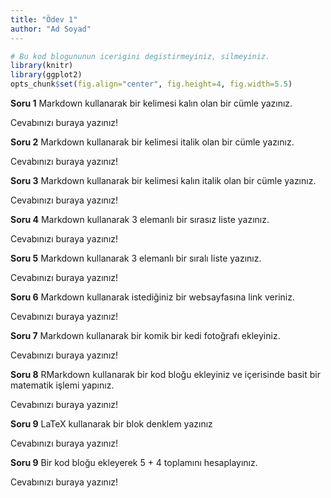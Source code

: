 ```yaml
---
title: "Ödev 1"
author: "Ad Soyad"
---
```


```r
# Bu kod blogununun icerigini degistirmeyiniz, silmeyiniz.
library(knitr)
library(ggplot2)
opts_chunk$set(fig.align="center", fig.height=4, fig.width=5.5)
```

**Soru 1** Markdown kullanarak bir kelimesi kalın olan bir cümle yazınız.

Cevabınızı buraya yazınız!

**Soru 2** Markdown kullanarak bir kelimesi italik olan bir cümle yazınız.

Cevabınızı buraya yazınız!

**Soru 3** Markdown kullanarak bir kelimesi kalın italik olan bir cümle yazınız.

Cevabınızı buraya yazınız!

**Soru 4** Markdown kullanarak 3 elemanlı bir sırasız liste yazınız.

Cevabınızı buraya yazınız!

**Soru 5** Markdown kullanarak 3 elemanlı bir sıralı liste yazınız.

Cevabınızı buraya yazınız!

**Soru 6** Markdown kullanarak istediğiniz bir websayfasına link veriniz.

Cevabınızı buraya yazınız!

**Soru 7** Markdown kullanarak bir komik bir kedi fotoğrafı ekleyiniz.

Cevabınızı buraya yazınız!

**Soru 8** RMarkdown kullanarak bir kod bloğu ekleyiniz ve içerisinde basit bir matematik işlemi yapınız.

Cevabınızı buraya yazınız!

**Soru 9** LaTeX kullanarak bir blok denklem yazınız

Cevabınızı buraya yazınız!

**Soru 9** Bir kod bloğu ekleyerek 5 + 4 toplamını hesaplayınız.

Cevabınızı buraya yazınız!
